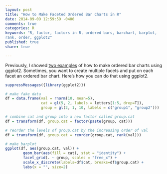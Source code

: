 ```yaml
---
layout: post
title: "How to Make Faceted Ordered Bar Charts in R"
date: 2014-09-09 12:59:59 -0400
comments: true
categories: R
keywords: "R, factor, factors in R, ordered bars, barchart, barplot,
rank, order, ggplot2"
published: true
share: true

---
```

Previously, I showed [two examples](http://gmlang.com/r/how-to-work-with-factors-in-r/) of how to make ordered bar charts using ggplot2. Sometimes, you want to create multiple facets and put on each facet an ordered bar chart. Here's how you can do that using ggplot2.
```r
suppressMessages({library(ggplot2)})

# make fake data
df = data.frame(val = rnorm(10, mean=5),
                cat = gl(5, 2, labels = letters[1:5, drop=T]),
                group = gl(2, 1, 10, labels = c("group1", "group2")))

# combine cat and group into a new factor called group.cat
df = transform(df, group.cat = factor(paste(group, cat)))

# reorder the levels of group.cat by the increasing order of val
df = transform(df, group.cat = reorder(group.cat, rank(val)))

# make barplot
ggplot(df, aes(group.cat, val)) +
        geom_bar(aes(fill = cat), stat = "identity") +
        facet_grid(. ~ group, scales = "free_x") +
        scale_x_discrete(labels=df$cat, breaks=df$group.cat) + 
        labs(x = "", size=2)
```
